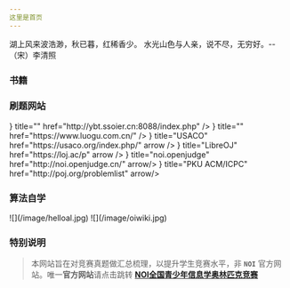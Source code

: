 ```yaml
---
这里是首页
---
```



<Callout type="info">
湖上风来波浩渺，秋已暮，红稀香少。  
水光山色与人亲，说不尽，无穷好。-- （宋）李清照
</Callout>

### 书籍 



### 刷题网站
 
<Cards num={3}>
  <Card icon={
        <img width="128" height="28" src="/image/ssoier.jpg" />
    } title=""  href="http://ybt.ssoier.cn:8088/index.php"  />
  <Card icon={
        <img width="64" height="24" src="/image/luogu.png" />
    } title=""  href="https://www.luogu.com.cn/"  />
  <Card icon={
        <img width="32" height="28" src="/image/usaco.png" />
    } title="USACO"  href="https://usaco.org/index.php/" arrow />
  <Card icon={
        <img width="24" height="24" src="/image/loj.svg" />
    } title="LibreOJ"  href="https://loj.ac/p" arrow />  
  <Card icon={
        <img width="24" height="24" src="/image/supermario.png" />
    } title="noi.openjudge" href="http://noi.openjudge.cn/" arrow/>
    <Card icon={
        <img width="28" height="28" src="/image/pku.gif" />
    } title="PKU ACM/ICPC" href="http://poj.org/problemlist" arrow/>
</Cards>

### 算法自学
<Cards num={3}>
  <Card href="https://www.hello-algo.com/chapter_introduction/" title="Hello 算法（很好的入门算法）" image > 
    ![](/image/helloal.jpg)
  </Card>
  <Card href="https://oi.wiki/" title="OI wiki(⭐️推荐)" image arrow >
    ![](/image/oiwiki.jpg)
  </Card>
</Cards>

### 特别说明
> 本网站旨在对竞赛真题做汇总梳理，以提升学生竞赛水平，非 **`NOI`** 官方网站。唯一**官方网站**请点击跳转 [**NOI全国青少年信息学奥林匹克竞赛**](http://www.noi.cn) 
